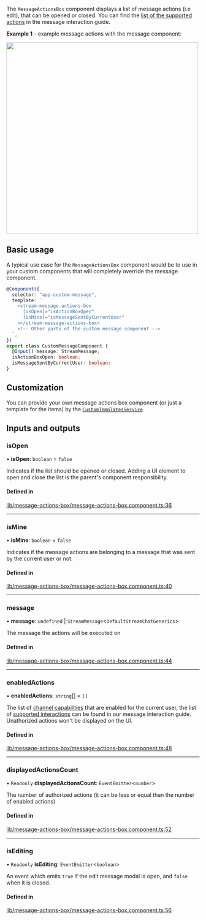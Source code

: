 
The `MessageActionsBox` component displays a list of message actions (i.e edit), that can be opened or closed. You can find the [list of the supported actions](../concepts/message-interactions.mdx) in the message interaction guide.

**Example 1** - example message actions with the message component:

<img src={MessageActionsScreenshot} width="500" />

## Basic usage

A typical use case for the `MessageActionsBox` component would be to use in your custom components that will completely override the message component.

```typescript
@Component({
  selector: "app-custom-message",
  template: `
    <stream-message-actions-box
      [isOpen]="isActionBoxOpen"
      [isMine]="isMessageSentByCurrentUser"
    ></stream-message-actions-box>
    <!-- Other parts of the custom message component -->
  `,
})
export class CustomMessageComponent {
  @Input() message: StreamMessage;
  isActionBoxOpen: boolean;
  isMessageSentByCurrentUser: boolean;
}
```

## Customization

You can provide your own message actions box component (or just a template for the items) by the [`CustomTemplatesService`](../services/CustomTemplatesService.mdx)

[//]: # "Start of generated content"
## Inputs and outputs 


### isOpen

• **isOpen**: `boolean` = `false`

Indicates if the list should be opened or closed. Adding a UI element to open and close the list is the parent's component responsibility.

#### Defined in

[lib/message-actions-box/message-actions-box.component.ts:36](https://github.com/GetStream/stream-chat-angular/blob/661a3d7/projects/stream-chat-angular/src/lib/message-actions-box/message-actions-box.component.ts#L36)

___

### isMine

• **isMine**: `boolean` = `false`

Indicates if the message actions are belonging to a message that was sent by the current user or not.

#### Defined in

[lib/message-actions-box/message-actions-box.component.ts:40](https://github.com/GetStream/stream-chat-angular/blob/661a3d7/projects/stream-chat-angular/src/lib/message-actions-box/message-actions-box.component.ts#L40)

___

### message

• **message**: `undefined` \| `StreamMessage`<`DefaultStreamChatGenerics`\>

The message the actions will be executed on

#### Defined in

[lib/message-actions-box/message-actions-box.component.ts:44](https://github.com/GetStream/stream-chat-angular/blob/661a3d7/projects/stream-chat-angular/src/lib/message-actions-box/message-actions-box.component.ts#L44)

___

### enabledActions

• **enabledActions**: `string`[] = `[]`

The list of [channel capabilities](https://getstream.io/chat/docs/javascript/channel_capabilities/?language=javascript) that are enabled for the current user, the list of [supported interactions](../concepts/message-interactions.mdx) can be found in our message interaction guide. Unathorized actions won't be displayed on the UI.

#### Defined in

[lib/message-actions-box/message-actions-box.component.ts:48](https://github.com/GetStream/stream-chat-angular/blob/661a3d7/projects/stream-chat-angular/src/lib/message-actions-box/message-actions-box.component.ts#L48)

___

### displayedActionsCount

• `Readonly` **displayedActionsCount**: `EventEmitter`<`number`\>

The number of authorized actions (it can be less or equal than the number of enabled actions)

#### Defined in

[lib/message-actions-box/message-actions-box.component.ts:52](https://github.com/GetStream/stream-chat-angular/blob/661a3d7/projects/stream-chat-angular/src/lib/message-actions-box/message-actions-box.component.ts#L52)

___

### isEditing

• `Readonly` **isEditing**: `EventEmitter`<`boolean`\>

An event which emits `true` if the edit message modal is open, and `false` when it is closed.

#### Defined in

[lib/message-actions-box/message-actions-box.component.ts:56](https://github.com/GetStream/stream-chat-angular/blob/661a3d7/projects/stream-chat-angular/src/lib/message-actions-box/message-actions-box.component.ts#L56)

[//]: # "End of generated content"
